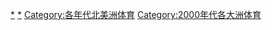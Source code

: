 {{CatRel|1990年代北美洲體育|2010年代北美洲體育}}


[[Category:2000年代北美洲|*]] 
[[Category:2000年代體育|*]]
[[Category:各年代北美洲体育|Category:各年代北美洲体育]]
[[Category:2000年代各大洲体育|Category:2000年代各大洲体育]]